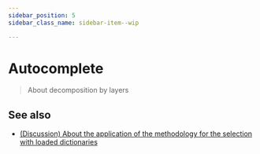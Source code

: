 ```yaml
---
sidebar_position: 5
sidebar_class_name: sidebar-item--wip

---
```



# Autocomplete

<!-- Such a route, because docusaurus crashes with" autocomplete " for some reason: / -->

<WIP ticket="170" />

> About decomposition by layers

## See also
- [(Discussion) About the application of the methodology for the selection with loaded dictionaries](https://github.com/feature-sliced/documentation/discussions/65#discussioncomment-480807)
